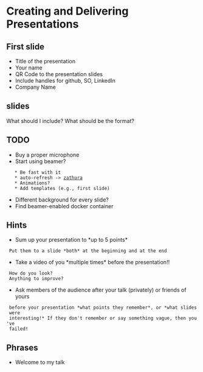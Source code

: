 = Creating and Delivering Presentations =

== First slide ==

* Title of the presentation
* Your name
* QR Code to the presentation slides
* Include handles for github, SO, LinkedIn
* Company Name

== slides ==

What should I include? What should be the format?

== TODO ==

* Buy a proper microphone
* Start using beamer?
    * Be fast with it
    * auto-refresh -> [[https://github.com/pwmt/zathura|zathura]]
    * Animations?
    * Add templates (e.g., first slide)
* Different background for every slide?
* Find beamer-enabled docker container

== Hints ==

* Sum up your presentation to *up to 5 points*
  Put them to a slide *both* at the beginning and at the end
* Take a video of you *multiple times* before the presentation!!
  How do you look?
  Anything to improve?
* Ask members of the audience after your talk (privately) or friends of yours
  before your presentation *what points they remember*, or *what slides were
  interesting!* If they don't remember or say something vague, then you've
  failed!

== Phrases ==

* Welcome to my talk
